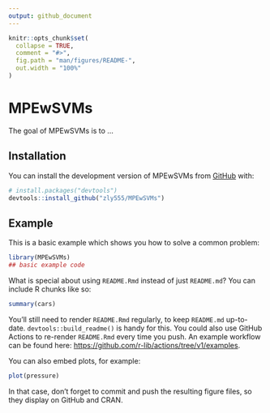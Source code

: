 ```yaml
---
output: github_document
---
```


<!-- README.md is generated from README.Rmd. Please edit that file -->

```r
knitr::opts_chunk$set(
  collapse = TRUE,
  comment = "#>",
  fig.path = "man/figures/README-",
  out.width = "100%"
)
```

# MPEwSVMs

<!-- badges: start -->
<!-- badges: end -->

The goal of MPEwSVMs is to ...

## Installation

You can install the development version of MPEwSVMs from [GitHub](https://github.com/) with:

``` r
# install.packages("devtools")
devtools::install_github("zly555/MPEwSVMs")
```

## Example

This is a basic example which shows you how to solve a common problem:

```r
library(MPEwSVMs)
## basic example code
```

What is special about using `README.Rmd` instead of just `README.md`? You can include R chunks like so:

```r
summary(cars)
```

You'll still need to render `README.Rmd` regularly, to keep `README.md` up-to-date. `devtools::build_readme()` is handy for this. You could also use GitHub Actions to re-render `README.Rmd` every time you push. An example workflow can be found here: <https://github.com/r-lib/actions/tree/v1/examples>.

You can also embed plots, for example:

```r
plot(pressure)
```

In that case, don't forget to commit and push the resulting figure files, so they display on GitHub and CRAN.
